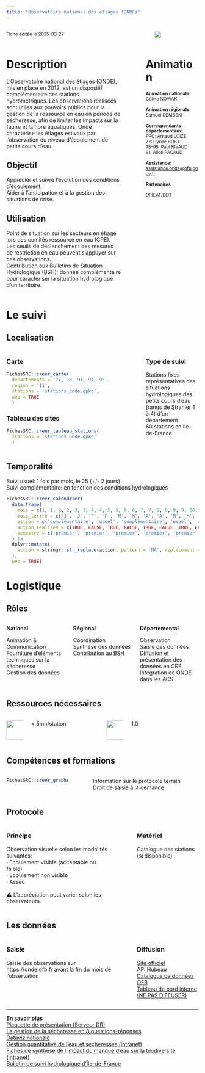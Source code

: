 ```yaml
---
title: "Observatoire national des étiages (ONDE)"
---
```


:::::::::::::: {.columns}
::: {.column width="70%"}
<small>Fiche éditée le 2025-03-27</small>

:::
::: {.column width="5%"}
:::
::: {.column width="25%"}
<img src="logo_onde.png" style="max-width:100%; max-height:150px; ">

:::
::::::::::::::


:::::::::::::: {.columns}
::: {.column width="65%"}
# Description

L’Observatoire national des étiages (ONDE), mis en place en 2012, est un dispositif complémentaire des stations hydrométriques. Les observations réalisées sont utiles aux pouvoirs publics pour la gestion de la ressource en eau en période de sécheresse, afin de limiter les impacts sur la faune et la flore aquatiques. Onde caractérise les étiages estivaux par l’observation du niveau d’écoulement de petits cours d’eau.


## Objectif

Apprécier et suivre l’évolution des conditions d’écoulement.<br>Aider à l’anticipation et à la gestion des situations de crise.

## Utilisation

Point de situation sur les secteurs en étiage lors des comités ressource en eau (CRE).<br>Les seuils de déclenchement des mesures de restriction en eau peuvent s’appuyer sur ces observations.<br>Contribution aux Bulletins de Situation Hydrologique (BSH): donnée complémentaire pour caractériser la situation hydrologique d’un territoire.
:::
::: {.column width="5%"}
:::
::: {.column width="30%"}
# Animation
<small>
<b>Animation nationale</b>:<br>Céline NOWAK<br><br><b>Animation régionale</b>:<br>Samuel DEMBSKI<br><br><b>Correspondants départementaux</b>:<br>PPC: Arnaud LOIZE<br>77: Cyrille BOST<br>78-95: Paul RIVAUD<br>91: Alice PACAUD<br><br><b>Assistance</b>:<br><a href='mailto:assistance.onde@ofb.gouv.fr'>assistance.onde@ofb.gouv.fr</a>

<b>Partenaires</b>

DRIEAT/DDT
</small>
:::
::::::::::::::

# Le suivi

## Localisation
:::::::::::::: {.columns}
::: {.column width="67%"}

::: panel-tabset
### Carte
```r
FichesSRC::creer_carte(
  departements = '77, 78, 91, 94, 95',
  region = '11',
  stations = 'stations_onde.gpkg',
  web = TRUE
  )
```

### Tableau des sites
```r
FichesSRC::creer_tableau_stations(
  stations = 'stations_onde.gpkg'
  )
```

:::

:::
:::{.column width="3%"}
:::
:::{.column width="30%"}
### Type de suivi
Stations fixes représentatives des situations hydrologiques des petits cours d’eau (rangs de Strahler 1 à 4) d’un département<br>60 stations en Ile-de-France
:::
::::::::::::::
## Temporalité
Suivi usuel: 1 fois par mois, le 25 (+/- 2 jours)<br>Suivi complémentaire: en fonction des conditions hydrologiques

```r
FichesSRC::creer_calendrier(
  data.frame(
    mois = c(1, 1, 2, 2, 3, 3, 4, 4, 5, 5, 6, 6, 7, 7, 8, 8, 9, 9, 10, 10, 11, 11, 12, 12),
    mois_lettre = c('J', 'J', 'F', 'F', 'M', 'M', 'A', 'A', 'M', 'M', 'J', 'J', 'J', 'J', 'A', 'A', 'S', 'S', 'O', 'O', 'N', 'N', 'D', 'D'),
    action = c('complémentaire', 'usuel', 'complémentaire', 'usuel', 'complémentaire', 'usuel', 'complémentaire', 'usuel', 'complémentaire', 'usuel', 'complémentaire', 'usuel', 'complémentaire', 'usuel', 'complémentaire', 'usuel', 'complémentaire', 'usuel', 'complémentaire', 'usuel', 'complémentaire', 'usuel', 'complémentaire', 'usuel'),
    action_realisee = c(TRUE, FALSE, TRUE, FALSE, TRUE, FALSE, TRUE, FALSE, TRUE, TRUE, TRUE, TRUE, TRUE, TRUE, TRUE, TRUE, TRUE, TRUE, TRUE, FALSE, TRUE, FALSE, TRUE, FALSE),
    semestre = c('premier', 'premier', 'premier', 'premier', 'premier', 'premier', 'premier', 'premier', 'premier', 'premier', 'premier', 'premier', 'second', 'second', 'second', 'second', 'second', 'second', 'second', 'second', 'second', 'second', 'second', 'second')
  ) |>
  dplyr::mutate(
    action = stringr::str_replace(action, pattern = 'NA', replacement = "")
  ),
  web = TRUE)
```

# Logistique

## Rôles
:::::::::::::: {.columns}
::: {.column width="33%"}
<b>National</b>

Animation & Communication<br>Fourniture d’éléments techniques sur la sécheresse<br>Gestion des données
:::
::: {.column width="33%"}
<b>Régional</b>

Coordination<br>Synthèse des données<br>Contribution au BSH
:::
::: {.column width="33%"}
<b>Départemental</b>

Observation<br>Saisie des données<br>Diffusion et présentation des données en CRE<br>Intégration de ONDE dans les ACS
:::
::::::::::::::

## Ressources nécessaires

:::::::::::::: {.columns}
::: {.column width="10%"}
<img src="www/history.png" height="50">
:::
::: {.column width="40%"}
  < 5mn/station
:::
::: {.column width="10%"}
<img src="www/standing-up-man.png" height="50">
:::
::: {.column width="40%"}
  1.0
:::
::::::::::::::


## Compétences et formations

:::::::::::::: {.columns}
::: {.column width="35%"}

```r
FichesSRC::creer_graphe_expertise('initié')
```


:::
::: {.column width="5%"}
:::
::: {.column width="60%"}
Information sur le protocole terrain<br>Droit de saisie à la demande
:::
::::::::::::::


## Protocole
:::::::::::::: {.columns}
::: {.column width="60%"}
### Principe

Observation visuelle selon les modalités suivantes:<br>∙ Ecoulement visible (acceptable ou faible)<br>∙ Ecoulement non visible<br>∙ Assec<br><br>⚠️ L’appréciation peut varier selon les observateurs.
:::
::: {.column width="5%"}
:::
::: {.column width="35%"}
### Matériel

Catalogue des stations (si disponible)
:::
::::::::::::::



## Les données

:::::::::::::: {.columns}
::: {.column width="60%"}
### Saisie

Saisie des observations sur <a href='https://onde.ofb.fr'>https://onde.ofb.fr</a> avant la fin du mois de l’observation
:::
::: {.column width="5%"}
:::
::: {.column width="35%"}
### Diffusion

<a href='http://www.onde.eaufrance.fr/' target='_blank'>Site officiel</a><br><a href='https://hubeau.eaufrance.fr/page/api-ecoulement' target='_blank'>API Hubeau</a><br><a href='https://data.ofb.fr/catalogue/data-eaufrance/fre/catalog.search#/metadata/1006fb89-6dfe-4063-b601-0c510ad31077' target='_blank'>Catalogue de données OFB</a><br><a href='https://ofb-idf.github.io/PRR_ONDE/' target='_blank'>Tableau de bord interne (NE PAS DIFFUSER)</a>
:::
::::::::::::::

<hr>

<div class="card">
  <b>En savoir plus</b><br>
  <a href='file://ad.intra/dfs/COMMUNS/REGIONS/IDF/DR/05_CONNAISSANCE/ONDE/01_Documentation/ONDE_fiche%20technique.pdf'>Plaquette de présentation (Serveur DR)</a><br>
  <a href='https://www.ofb.gouv.fr/la-gestion-de-la-secheresse-en-8-questions-reponses' target='_blank'>La gestion de la sécheresse en 8 questions-réponses</a><br>
  <a href='https://professionnels.ofb.fr/fr/doc-dataviz/dataviz-lassechement-estival-cours-deau-metropole-2012-2022' target='_blank'>Dataviz nationale</a><br>
  <a href='https://intranet.ofb.fr/gestion-quantitative-de-leau-et-des-secheresses' target='_blank'>Gestion quantitative de l'eau et sécheresses (intranet)</a><br>
  <a href='https://intranet.ofb.fr/sites/default/files/Ressources/Th%C3%A9matiques/s%C3%A9cheresse/Fiches%20techniques_manquedeau_faune%20aquatique.pdf' target='_blank'>Fiches de synthèse de l'impact du manque d'eau sur la biodiversité (intranet)</a><br>
  <a href='https://www.drieat.ile-de-france.developpement-durable.gouv.fr/bulletin-de-suivi-hydrologique-d-ile-de-france-r4864.html' target='_blank'>Bulletin de suivi hydrologique d'Île-de-France</a><br>
</div>
